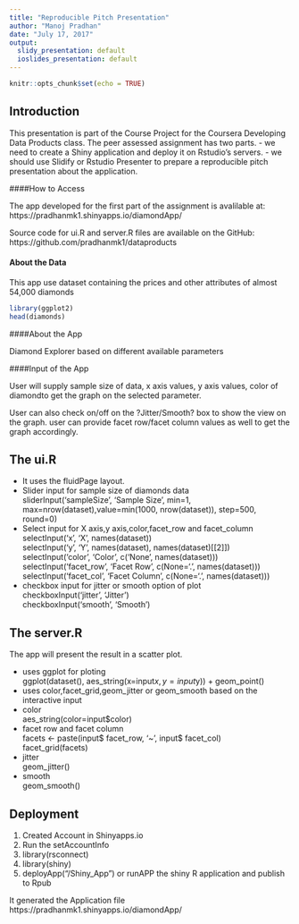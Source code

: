 ---
title: "Reproducible Pitch Presentation"
author: "Manoj Pradhan"
date: "July 17, 2017"
output:
  slidy_presentation: default
  ioslides_presentation: default
---

```{r setup, include=FALSE}
knitr::opts_chunk$set(echo = TRUE)
```
## Introduction

This presentation is part of the Course Project for the Coursera Developing Data Products class. The peer assessed assignment has two parts. 
- we need to create a Shiny application and deploy it on Rstudio's servers. 
- we should use Slidify or Rstudio Presenter to prepare a reproducible pitch presentation about the application. 

####How to Access

The app developed for the first part of the assignment is avalilable at:
https://pradhanmk1.shinyapps.io/diamondApp/

Source code for ui.R and server.R files are available on the GitHub:
https://github.com/pradhanmk1/dataproducts

#### About the Data

This app use dataset containing the prices and other attributes of almost 54,000 diamonds
```{r data, include=TRUE}
library(ggplot2)
head(diamonds)
```

####About the App

Diamond Explorer based on different available parameters

####Input of the App

User will supply sample size of data, x axis values, y axis values, color of diamondto get the graph on the selected parameter.

User can also check on/off on the ?Jitter/Smooth? box to show the  view on the graph.
user can  provide facet row/facet column values as well to get the graph accordingly.



## The ui.R 

* It uses the fluidPage layout.
* Slider input for sample size of diamonds data
<br />
  sliderInput('sampleSize', 'Sample Size', min=1, max=nrow(dataset),value=min(1000, nrow(dataset)), step=500, round=0)
* Select input for X axis,y axis,color,facet_row and facet_column
<br />
  selectInput('x', 'X', names(dataset))
<br />
  selectInput('y', 'Y', names(dataset), names(dataset)[[2]])<br />
  selectInput('color', 'Color', c('None', names(dataset)))<br />
  selectInput('facet_row', 'Facet Row', c(None='.', names(dataset)))<br />
  selectInput('facet_col', 'Facet Column', c(None='.', names(dataset)))<br />
* checkbox input for jitter or smooth option of plot
<br />
  checkboxInput('jitter', 'Jitter')<br />
  checkboxInput('smooth', 'Smooth')


## The server.R

The app will present the result in a scatter plot.

* uses ggplot for ploting<br />
  ggplot(dataset(), aes_string(x=input$x, y=input$y)) + geom_point()
* uses color,facet_grid,geom_jitter or geom_smooth based on the interactive input<br />
- color <br />
  aes_string(color=input$color)<br />
- facet row and facet column<br />
  facets <- paste(input$ facet_row, '~', input$ facet_col)<br />
  facet_grid(facets)
- jitter<br />
  geom_jitter()<br />
- smooth<br />
  geom_smooth()

## Deployment

1.  Created Account in Shinyapps.io
2.  Run the setAccountInfo
3.  library(rsconnect)
4.  library(shiny)
5.  deployApp("/Shiny_App") or runAPP the shiny R application and publish to Rpub

It generated the Application file https://pradhanmk1.shinyapps.io/diamondApp/